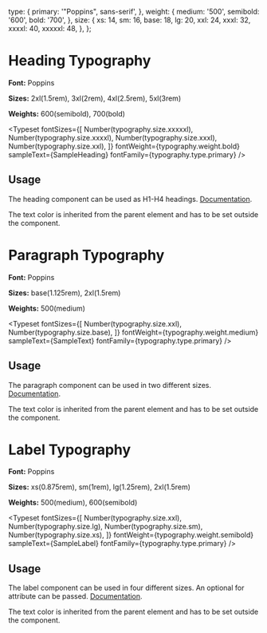 
<Meta title="Foundation/Typography" />

  type: {
    primary: '"Poppins", sans-serif',
  },
  weight: {
    medium: '500',
    semibold: '600',
    bold: '700',
  },
  size: {
    xs: 14,
    sm: 16,
    base: 18,
    lg: 20,
    xxl: 24,
    xxxl: 32,
    xxxxl: 40,
    xxxxxl: 48,
  },
};


# Heading Typography

**Font:** Poppins

**Sizes:** 2xl(1.5rem), 3xl(2rem), 4xl(2.5rem), 5xl(3rem)

**Weights:** 600(semibold), 700(bold)

<Typeset
  fontSizes={[
    Number(typography.size.xxxxxl),
    Number(typography.size.xxxxl),
    Number(typography.size.xxxl),
    Number(typography.size.xxl),
  ]}
  fontWeight={typography.weight.bold}
  sampleText={SampleHeading}
  fontFamily={typography.type.primary}
/>

## Usage
The heading component can be used as H1-H4 headings. [Documentation](/story/components-typography--headings).

The text color is inherited from the parent element and has to be set outside the component.

<ArgsTable of={Heading} />

<Canvas withSource="open">
    <Story id="components-typography--headings" />
</Canvas>




# Paragraph Typography

**Font:** Poppins

**Sizes:** base(1.125rem), 2xl(1.5rem)

**Weights:** 500(medium)

<Typeset
  fontSizes={[
    Number(typography.size.xxl),
    Number(typography.size.base),
  ]}
  fontWeight={typography.weight.medium}
  sampleText={SampleText}
  fontFamily={typography.type.primary}
/>

## Usage
The paragraph component can be used in two different sizes. [Documentation](/story/components-typography--paragraphs).

The text color is inherited from the parent element and has to be set outside the component.

<ArgsTable of={Paragraph} />

<Canvas withSource="open" withToolbar>
    <Story id="components-typography--paragraphs" />
</Canvas>



# Label Typography

**Font:** Poppins

**Sizes:** xs(0.875rem), sm(1rem), lg(1.25rem), 2xl(1.5rem)

**Weights:** 500(medium), 600(semibold)

<Typeset
  fontSizes={[
    Number(typography.size.xxl),
    Number(typography.size.lg),
    Number(typography.size.sm),
    Number(typography.size.xs),
  ]}
  fontWeight={typography.weight.semibold}
  sampleText={SampleLabel}
  fontFamily={typography.type.primary}
/>

## Usage
The label component can be used in four different sizes. An optional for attribute can be passed. [Documentation](/story/components-typography--labels).

The text color is inherited from the parent element and has to be set outside the component.

<ArgsTable of={Label} />

<Canvas withSource="open" withToolbar>
    <Story id="components-typography--labels" />
</Canvas>